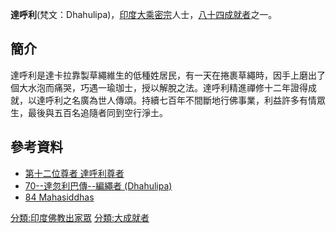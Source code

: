 '''達呼利'''(梵文：Dhahulipa)，[[印度|印度]][[大乘|大乘]][[密宗|密宗]]人士，[[八十四大成就者|八十四成就者]]之一。
==簡介==
達呼利是達卡拉靠製草繩維生的低種姓居民，有一天在捲裹草繩時，因手上磨出了個大水泡而痛哭，巧遇一瑜珈士，授以解脫之法。達呼利精進禪修十二年證得成就，以達呼利之名廣為世人傳頌。持續七百年不間斷地行佛事業，利益許多有情眾生，最後與五百名追隨者同到空行淨土。

==參考資料==
{{reflist}}
*[http://www.lopon.org.tw/teachings/page2_1.aspx?cid=100&lid=101&id=4609 第十二位尊者 達呼利尊者]
*[https://web.archive.org/web/20140903130431/http://www.karmapa-news.com/page3_8_70.php 70--達忽利巴傳--編繩者 (Dhahulipa)]
*[http://www.tsemrinpoche.com/tsem-tulku-rinpoche/buddhas-dharma/vajradhara-and-84-mahasiddhas.html 84 Mahasiddhas]
{{84Buddhist}}
[[分類:印度佛教出家眾|分類:印度佛教出家眾]]
[[分類:大成就者|分類:大成就者]]